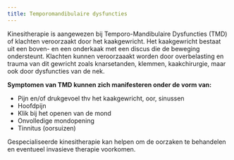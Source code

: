 ```yaml
---
title: Temporomandibulaire dysfuncties
---
```


Kinesitherapie is aangewezen bij Temporo-Mandibulaire Dysfuncties (TMD) of klachten veroorzaakt door het kaakgewricht. Het kaakgewricht bestaat uit een boven- en een onderkaak met een discus die de beweging ondersteunt. Klachten kunnen veroorzaaakt worden door overbelasting en trauma van dit gewricht zoals knarsetanden, klemmen, kaakchirurgie, maar ook door dysfuncties van de nek.

**Symptomen van TMD kunnen zich manifesteren onder de vorm van:**

- Pijn en/of drukgevoel thv het kaakgewricht, oor, sinussen
- Hoofdpijn
- Klik bij het openen van de mond
- Onvolledige mondopening
- Tinnitus (oorsuizen)

Gespecialiseerde kinesitherapie kan helpen om de oorzaken te behandelen en eventueel invasieve therapie voorkomen.
